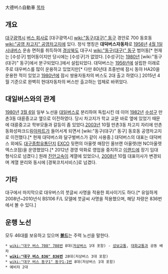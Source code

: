 大德버스自動車
[[목차]]

== 개요 ==
[[대구광역시]] [[버스 회사]]로 [대구광역시] [[wiki:"동구(대구)" 동구]] 경안로 700 동호동[[wiki:"공영 차고지" 공영차고지]]에 있다. 정식 명칭은 '''대덕버스자동차'''로 [[1956년]] [[4월 1일]] [[시내버스]] 운송 면허를 취득하여 [[경상북도]] 대구시 [[wiki:"동구(대구)" 동구]] 범어동[* 현재는 [수성구] 범어동이지만 당시에는 [수성구]가 없었다. [수성구]는 [[1980년]] [wiki:"동구(대구)" 동구]에서 분구되었다.]에서 설립되었다. 대덕버스는 [[1956년]]에 설립한 이래로 주로 대우버스를 많이 운용하고 있었지만[* 다만 80년대 초중반에 잠시 동아 HA20을 운용한 적이 있었고 [[1980년]]에 잠시 쌍용자동차의 버스도 2대 출고 하였다.] 2015년 4월 기준으로 완벽히 현대자동차의 버스만 출고하는 업체로 바뀌었다.

== 대일버스와의 관계 ==
[[1980년]] [[3월 6일]] 일부 노선을 [[대일버스]]로 분리하여 독립시킨 데 이어 [[1982년]] [[수성구]] 만촌3동 대륜중고교 옆으로 이전하였다. 당시 차고지가 학교 교문 바로 옆에 있었기 때문에 대륜중고교 학부모들과 갈등이 좀 있었다.[[2003년]] 10월 만촌3동 차고지 자리에 만촌동화성파크드림[[아파트]]가 들어서게 되면서 [wiki:"동구(대구)" 동구] 동호동 공영차고지로 이전했다.[* 현재 대덕버스와 달구벌버스가 같이 사용중.] 대덕버스의 대표는 대덕버스 외에도 [[대구종합유통단지]] [[EXCO]] 뒷편의 아울렛 매장인 올브랜 아울렛(현 NC아울렛 엑스코점)을 운영했었다.[* 2012년 경영 악화로 영업을 중지하고 [[이랜드]]에 장기 임대 형식으로 넘겼다.] 원래 [[진안고속]]이 계열에 있었으나, [[2008년]] 10월 대표이사가 변경되며 계열 분리와 동시에 [경북코치서비스]로 넘겼다.

== 기타 ==
대구에서 마지막으로 대우버스의 붓글씨 사명을 적용한 회사이기도 하다.[* 유일하게 2008년~2010년식 BS106 F/L 모델에 붓글씨 사명을 적용했으며, 해당 차량은 836번에서 볼 수 있다.]

== 운행 노선 ==
모두 46대를 보유하고 있으며 '''[[볼드]]'''는 주력 노선을 말한다.
 * [[wiki:"대구 버스 708" 708번]] 8대([[저상버스]] 1대 포함) - [[성보교통]], [[대화교통]]과 공동 배차
 * '''[[wiki:"대구 버스 836" 836번]]''' 28대(저상버스 3대 포함)
 * [[wiki:"대구 버스 동구1" 동구1-1번]] 8대(저상버스 1대 포함)
 * 예비차 2대
